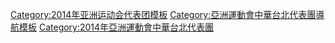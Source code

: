 [[Category:2014年亚洲运动会代表团模板|Category:2014年亚洲运动会代表团模板]]
[[Category:亞洲運動會中華台北代表團導航模板|Category:亞洲運動會中華台北代表團導航模板]]
[[Category:2014年亞洲運動會中華台北代表團|Category:2014年亞洲運動會中華台北代表團]]